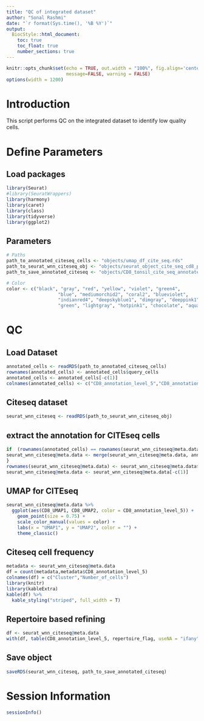 ---
title: "QC of integrated dataset"
author: "Sonal Rashmi"
date: "`r format(Sys.time(), '%B %Y')`"
output:
  BiocStyle::html_document:
    toc: true
    toc_float: true
    number_sections: true
---

```{r setup, include=FALSE}
knitr::opts_chunk$set(echo = TRUE, out.width = "100%", fig.align='center',
                      message=FALSE, warning = FALSE)
options(width = 1200)
```


# Introduction

This script performs QC on the integrated dataset to identify low quality cells.

# Define Parameters

## Load packages

```{r}
library(Seurat)
#library(SeuratWrappers)
library(harmony)
library(caret)
library(class)
library(tidyverse)
library(ggplot2)
```


## Parameters

```{r}
# Paths
path_to_annotated_citeseq_cells <- "objects/umap_df_cite_seq.rds"
path_to_seurat_wnn_citeseq_obj <- "objects/seurat_object_cite_seq_cd8_positive_object.rds"
path_to_save_annotated_citeseq <- "objects/CD8_tonsil_cite_seq_annotated.rds"

# Color
color <- c("black", "gray", "red", "yellow", "violet", "green4",
                   "blue", "mediumorchid2", "coral2", "blueviolet",
                   "indianred4", "deepskyblue1", "dimgray", "deeppink1",
                   "green", "lightgray", "hotpink1", "chocolate", "aquamarine", "aliceblue", "burlywood", "blueviolet")

```

# QC

## Load Dataset

```{r}
annotated_cells <- readRDS(path_to_annotated_citeseq_cells)
rownames(annotated_cells) <- annotated_cells$query_cells
annotated_cells <- annotated_cells[-c(1)]
colnames(annotated_cells) <- c("CD8_annotation_level_5","CD8_annotation_probability", "CD8_UMAP1", "CD8_UMAP2")
```


## Citeseq dataset

```{r}
seurat_wnn_citeseq <- readRDS(path_to_seurat_wnn_citeseq_obj)
```

## extract the annotation for CITEseq cells

```{r}

if  (rownames(annotated_cells) == rownames(seurat_wnn_citeseq@meta.data)){
seurat_wnn_citeseq@meta.data <- merge(seurat_wnn_citeseq@meta.data, annotated_cells, by=0, all=TRUE)  
}
rownames(seurat_wnn_citeseq@meta.data) <- seurat_wnn_citeseq@meta.data$Row.names
seurat_wnn_citeseq@meta.data <- seurat_wnn_citeseq@meta.data[-c(1)]
```


## UMAP for CITEseq

```{r}
seurat_wnn_citeseq@meta.data %>%
  ggplot(aes(CD8_UMAP1, CD8_UMAP2, color = CD8_annotation_level_5)) +
    geom_point(size = 0.75) +
    scale_color_manual(values = color) +
    labs(x = "UMAP1", y = "UMAP2", color = "") +
    theme_classic()
```

## Citeseq cell frequency

```{r}
metadata <- seurat_wnn_citeseq@meta.data
df = count(metadata,metadata$CD8_annotation_level_5)
colnames(df) = c("Cluster","Number_of_cells")
library(knitr)
library(kableExtra)
kable(df) %>%
  kable_styling("striped", full_width = T)

```


## Repertoire based refining

```{r}
df <- seurat_wnn_citeseq@meta.data
with(df, table(CD8_annotation_level_5, repertoire_flag, useNA = "ifany"))
```


## Save object

```{r}
saveRDS(seurat_wnn_citeseq, path_to_save_annotated_citeseq)
```


# Session Information

```{r session}
sessionInfo()
```